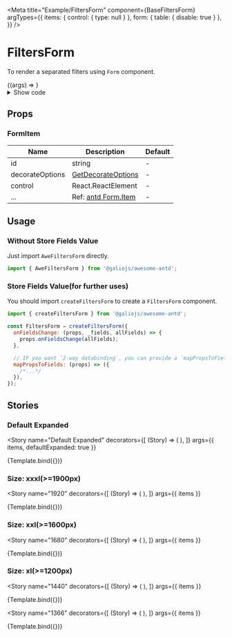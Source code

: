 

<Meta
  title="Example/FiltersForm"
  component={BaseFiltersForm}
  argTypes={{
    items: { control: { type: null } },
    form: { table: { disable: true } },
  }}
/>


# FiltersForm

<Description>To render a separated filters using `Form` component.</Description>

<Canvas withSource="none">
  <Story
    name="Simple"
    argTypes={{
      items: { table: { disable: true } },
      defaultExpanded: { table: { disable: true } },
      onFieldsChange: { type: 'function' },
    }}
  >
    {(args) => <App {...args} />}
  </Story>
</Canvas>

<details>
  <summary>Show code</summary>

<Source language="tsx" code={code} />

</details>

## Props

<ArgsTable of={BaseFiltersForm} />

### FormItem

| Name            | Description                                                                                              | Default |
| --------------- | -------------------------------------------------------------------------------------------------------- | ------- |
| id              | string                                                                                                   | -       |
| decorateOptions | [GetDecorateOptions](<https://3x.ant.design/components/form/#getFieldDecorator(id,-options)-parameters>) | -       |
| control         | React.ReactElement                                                                                       | -       |
| ...             | Ref: [antd Form.Item](https://3x.ant.design/components/form-cn/#Form.Item)                               | -       |

## Usage

### Without Store Fields Value

Just import `AweFiltersForm` directly.

```jsx
import { AweFiltersForm } from '@galiojs/awesome-antd';
```

### Store Fields Value(for further uses)

You should import `createFiltersForm` to create a `FiltersForm` component.

```jsx
import { createFiltersForm } from '@galiojs/awesome-antd';

const FiltersForm = createFiltersForm({
  onFieldsChange: (props, _fields, allFields) => {
    props.onFieldsChange(allFields);
  },

  // IF you want `2-way databinding`, you can provide a `mapPropsToFields`.
  mapPropsToFields: (props) => ({
    /*...*/
  }),
});
```

## Stories

### Default Expanded

<Story
  name="Default Expanded"
  decorators={[
    (Story) => (
      <Container width={1366}>
        <Story />
      </Container>
    ),
  ]}
  args={{ items, defaultExpanded: true }}
>
  {Template.bind({})}
</Story>

### Size: xxxl(>=1900px)

<Story
  name="1920"
  decorators={[
    (Story) => (
      <Container width={1920}>
        <Story />
      </Container>
    ),
  ]}
  args={{ items }}
>
  {Template.bind({})}
</Story>

### Size: xxl(>=1600px)

<Story
  name="1680"
  decorators={[
    (Story) => (
      <Container width={1680}>
        <Story />
      </Container>
    ),
  ]}
  args={{ items }}
>
  {Template.bind({})}
</Story>

### Size: xl(>=1200px)

<Story
  name="1440"
  decorators={[
    (Story) => (
      <Container width={1440}>
        <Story />
      </Container>
    ),
  ]}
  args={{ items }}
>
  {Template.bind({})}
</Story>

<Story
  name="1366"
  decorators={[
    (Story) => (
      <Container width={1366}>
        <Story />
      </Container>
    ),
  ]}
  args={{ items }}
>
  {Template.bind({})}
</Story>
